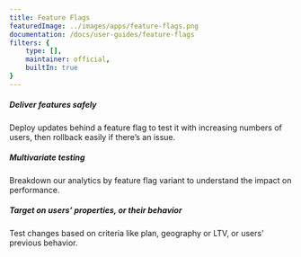 ```yaml
---
title: Feature Flags
featuredImage: ../images/apps/feature-flags.png
documentation: /docs/user-guides/feature-flags
filters: {
    type: [],
    maintainer: official,
    builtIn: true
}
---
```


<Section
    divider={false}
    title="Roll out features safely. Toggle features for cohorts or individuals to test the impact before rolling out to everyone."
    size="full"
    cols={3}
>
    <div>
        <h5>Deliver features safely</h5>
        <p>
            Deploy updates behind a feature flag to test it with increasing numbers of users, then rollback easily if
            there’s an issue.
        </p>
    </div>
    <div>
        <h5>Multivariate testing </h5>
        <p>Breakdown our analytics by feature flag variant to understand the impact on performance.</p>
    </div>
    <div>
        <h5>Target on users’ properties, or their behavior</h5>
        <p>Test changes based on criteria like plan, geography or LTV, or users’ previous behavior.</p>
    </div>
</Section>

<TutorialsSlider topic="feature flags" />

<Section divider={false}>
    <Quote
        imageSource="/images/customers/joe.png"
        size="md"
        name="Joe Saunderson"
        title="Software Engineer, Mention Me"
        quote={`“We use feature flags to issue changes to 50% of users and then compare the effect. Experiment, find results, decide where to focus and then iterate.”`}
    />
</Section>

<Documentation />
